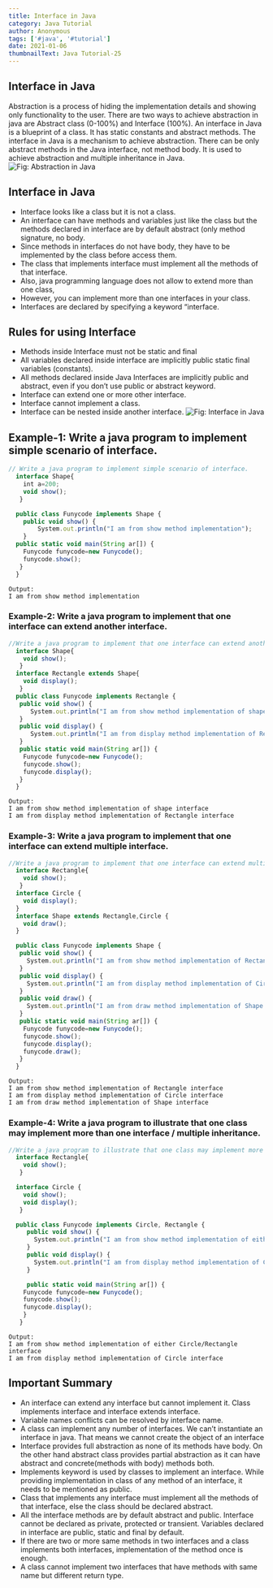 ```yaml
---
title: Interface in Java
category: Java Tutorial
author: Anonymous
tags: ['#java', '#tutorial']
date: 2021-01-06
thumbnailText: Java Tutorial-25
---
```

## Interface in Java
Abstraction is a process of hiding the implementation details and showing only functionality to the user. There are two ways to achieve abstraction in java are Abstract class (0-100%) and Interface (100%). An interface in Java is a blueprint of a class. It has static constants and abstract methods. The interface in Java is a mechanism to achieve abstraction. There can be only abstract methods in the Java interface, not method body. It is used to achieve abstraction and multiple inheritance in Java.
![Fig: Abstraction in Java](../../assets/javaPic/abs-2.png)
## Interface in Java
- Interface looks like a class but it is not a class.
- An interface can have methods and variables just like the class but the methods declared in interface are by default abstract (only method signature, no body.
- Since methods in interfaces do not have body, they have to be implemented by the class before access them.
- The class that implements interface must implement all the methods of that interface.
- Also, java programming language does not allow to extend more than one class,
- However, you can implement more than one interfaces in your class.
- Interfaces are declared by specifying a keyword “interface.

## Rules for using Interface
- Methods inside Interface must not be static and final
- All variables declared inside interface are implicitly public static final variables (constants).
- All methods declared inside Java Interfaces are implicitly public and abstract, even if you don’t use public or abstract keyword.
- Interface can extend one or more other interface.
- Interface cannot implement a class.
- Interface can be nested inside another interface.
![Fig: Interface in Java](../../assets/javaPic/inter.jpg)
## Example-1: Write a java program to implement simple scenario of interface.
~~~js
// Write a java program to implement simple scenario of interface.
  interface Shape{
    int a=200;
    void show();
   }

  public class Funycode implements Shape {
    public void show() {
        System.out.println("I am from show method implementation");
    }
  public static void main(String ar[]) {
    Funycode funycode=new Funycode();
    funycode.show();
   }
  }
~~~
~~~
Output:
I am from show method implementation
~~~
### Example-2: Write a java program to implement that one interface can extend another interface.
~~~js
//Write a java program to implement that one interface can extend another interface.
  interface Shape{
    void show();
   }
  interface Rectangle extends Shape{
    void display();
   }
  public class Funycode implements Rectangle {
   public void show() {
      System.out.println("I am from show method implementation of shape interface");
   }
   public void display() {
      System.out.println("I am from display method implementation of Rectangle interface");
   }
   public static void main(String ar[]) {
    Funycode funycode=new Funycode();
    funycode.show();
    funycode.display();
   }
  }
~~~
~~~
Output:
I am from show method implementation of shape interface
I am from display method implementation of Rectangle interface
~~~
### Example-3: Write a java program to implement that one interface can extend multiple interface.

~~~js
//Write a java program to implement that one interface can extend multiple interface.
  interface Rectangle{
    void show();
   }
  interface Circle {
    void display();
  }
  interface Shape extends Rectangle,Circle {
    void draw();
  }

  public class Funycode implements Shape {
   public void show() {
     System.out.println("I am from show method implementation of Rectangle interface");
   }
   public void display() {
     System.out.println("I am from display method implementation of Circle interface");
   }
   public void draw() {
     System.out.println("I am from draw method implementation of Shape interface");
   }
   public static void main(String ar[]) {
    Funycode funycode=new Funycode();
    funycode.show();
    funycode.display();
    funycode.draw();
   }
  }
~~~
~~~
Output:
I am from show method implementation of Rectangle interface
I am from display method implementation of Circle interface
I am from draw method implementation of Shape interface
~~~

### Example-4: Write a java program to illustrate that one class may implement more than one interface / multiple inheritance.
~~~js
//Write a java program to illustrate that one class may implement more than one interface / multiple inheritance.
  interface Rectangle{
    void show();
   }

  interface Circle {
    void show();
    void display();
   }

  public class Funycode implements Circle, Rectangle {
     public void show() {
       System.out.println("I am from show method implementation of either Circle/Rectangle interface");
     }
     public void display() {
       System.out.println("I am from display method implementation of Circle interface");
     }

     public static void main(String ar[]) {
    Funycode funycode=new Funycode();
    funycode.show();
    funycode.display();
    }
   }
~~~
~~~
Output:
I am from show method implementation of either Circle/Rectangle interface
I am from display method implementation of Circle interface
~~~
## Important Summary
- An interface can extend any interface but cannot implement it. Class implements interface and interface extends interface.
- Variable names conflicts can be resolved by interface name.
- A class can implement any number of interfaces. We can’t instantiate an interface in java. That means we cannot create the object of an interface
- Interface provides full abstraction as none of its methods have body. On the other hand abstract class provides partial abstraction as it can have abstract and concrete(methods with body) methods both.
- Implements keyword is used by classes to implement an interface. While providing implementation in class of any method of an interface, it needs to be mentioned as public.
- Class that implements any interface must implement all the methods of that interface, else the class should be declared abstract.
- All the interface methods are by default abstract and public.  Interface cannot be declared as private, protected or transient. Variables declared in interface are public, static and final by default.
- If there are two or more same methods in two interfaces and a class implements both interfaces, implementation of the method once is enough.
- A class cannot implement two interfaces that have methods with same name but different return type.
